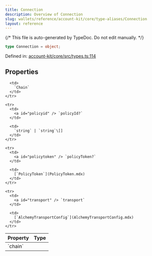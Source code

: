 ```yaml
---
title: Connection
description: Overview of Connection
slug: wallets/reference/account-kit/core/type-aliases/Connection
layout: reference
---
```


{/* This file is auto-generated by TypeDoc. Do not edit manually. */}

```ts
type Connection = object;
```

Defined in: [account-kit/core/src/types.ts:114](https://github.com/alchemyplatform/aa-sdk/blob/dc58c113ff1eeb06d4b3f76c505cbbaad47db8fc/account-kit/core/src/types.ts#L114)

## Properties

<table>
  <thead>
    <tr>
      <th align="left">Property</th>
      <th align="left">Type</th>
    </tr>
  </thead>

  <tbody>
    <tr>
      <td>
        <a id="chain" /> `chain`
      </td>

      <td>
        `Chain`
      </td>
    </tr>

    <tr>
      <td>
        <a id="policyid" /> `policyId?`
      </td>

      <td>
        `string` | `string`\[]
      </td>
    </tr>

    <tr>
      <td>
        <a id="policytoken" /> `policyToken?`
      </td>

      <td>
        [`PolicyToken`](PolicyToken.mdx)
      </td>
    </tr>

    <tr>
      <td>
        <a id="transport" /> `transport`
      </td>

      <td>
        [`AlchemyTransportConfig`](AlchemyTransportConfig.mdx)
      </td>
    </tr>

  </tbody>
</table>
